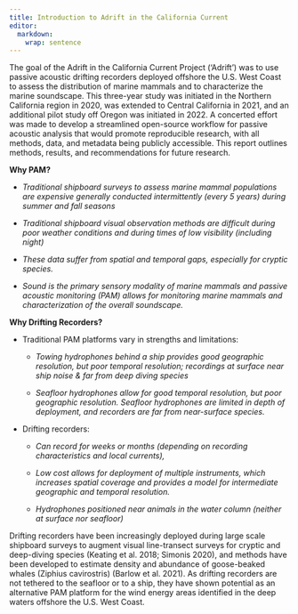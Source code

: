 ```yaml
---
title: Introduction to Adrift in the California Current
editor: 
  markdown: 
    wrap: sentence
---
```


The goal of the Adrift in the California Current Project ('Adrift') was to use passive acoustic drifting recorders deployed offshore the U.S.
West Coast to assess the distribution of marine mammals and to characterize the marine soundscape.
This three-year study was initiated in the Northern California region in 2020, was extended to Central California in 2021, and an additional pilot study off Oregon was initiated in 2022.
A concerted effort was made to develop a streamlined open-source workflow for passive acoustic analysis that would promote reproducible research, with all methods, data, and metadata being publicly accessible.
This report outlines methods, results, and recommendations for future research.

**Why PAM?**

-   *Traditional shipboard surveys to assess marine mammal populations are expensive generally conducted intermittently (every 5 years) during summer and fall seasons*

-   *Traditional shipboard visual observation methods are difficult during poor weather conditions and during times of low visibility (including night)*

-   *These data suffer from spatial and temporal gaps, especially for cryptic species.*

-   *Sound is the primary sensory modality of marine mammals and passive acoustic monitoring (PAM) allows for monitoring marine mammals and characterization of the overall soundscape.*

**Why Drifting Recorders?**

-   Traditional PAM platforms vary in strengths and limitations:

    -   *Towing hydrophones behind a ship provides good geographic resolution, but poor temporal resolution; recordings at surface near ship noise & far from deep diving species*

    -   *Seafloor hydrophones allow for good temporal resolution, but poor geographic resolution. Seafloor hydrophones are limited in depth of deployment, and recorders are far from near-surface species.*

-   Drifting recorders:

    -   *Can record for weeks or months (depending on recording characteristics and local currents),*

    -   *Low cost allows for deployment of multiple instruments, which increases spatial coverage and provides a model for intermediate geographic and temporal resolution.*

    -   *Hydrophones positioned near animals in the water column (neither at surface nor seafloor)*

Drifting recorders have been increasingly deployed during large scale shipboard surveys to augment visual line-transect surveys for cryptic and deep-diving species (Keating et al. 2018; Simonis 2020), and methods have been developed to estimate density and abundance of goose-beaked whales (Ziphius cavirostris) (Barlow et al. 2021).
As drifting recorders are not tethered to the seafloor or to a ship, they have shown potential as an alternative PAM platform for the wind energy areas identified in the deep waters offshore the U.S.
West Coast.
